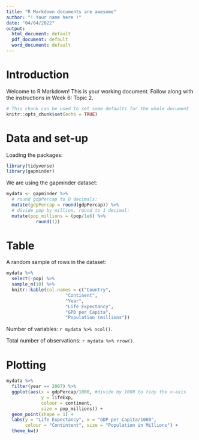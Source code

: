 ```yaml
---
title: "R Markdown documents are awesome"
author: "! Your name here !"
date: "04/04/2022"
output:
  html_document: default
  pdf_document: default
  word_document: default 
---
```


# Introduction

Welcome to R Markdown! This is your working document. Follow along with the instructions in Week 6: Topic 2. 


```r
# This chunk can be used to set some defaults for the whole document
knitr::opts_chunk$set(echo = TRUE)
```


# Data and set-up

Loading the packages:

```r
library(tidyverse)
library(gapminder)
```

We are using the gapminder dataset:

```r
mydata <- gapminder %>% 
  # round gdpPercap to 0 decimals:
  mutate(gdpPercap = round(gdpPercap)) %>% 
  # divide pop by million, round to 1 decimal:
  mutate(pop_millions = (pop/1e6) %>% 
           round(1))
```

# Table

A random sample of rows in the dataset:
```r
mydata %>% 
  select(-pop) %>% 
  sample_n(10) %>% 
  knitr::kable(col.names = c("Country",
                      "Continent",
                      "Year",
                      "Life Expectancy",
                      "GPD per Capita",
                      "Population (millions"))
```



Number of variables: `r mydata %>% ncol()`.

Total number of observations: `r mydata %>% nrow()`.


# Plotting

```r
mydata %>% 
  filter(year == 2007) %>% 
  ggplot(aes(x = gdpPercap/1000, #divide by 1000 to tidy the x-axis
             y = lifeExp,
             colour = continent,
             size = pop_millions)) +
  geom_point(shape = 1) +
  labs(y = "Life Expectancy", x = "GDP per Capita/1000", 
       colour = "Contintent", size = "Population in Millions") + 
  theme_bw()
```




